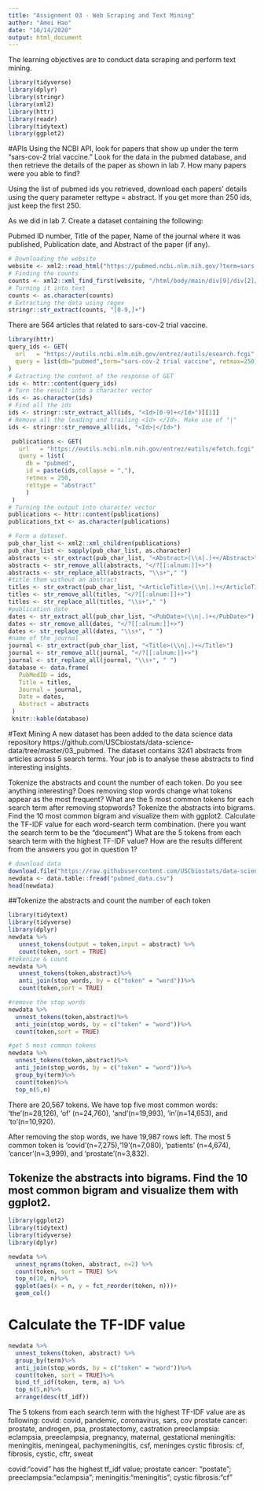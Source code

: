 ```yaml
---
title: "Assignment 03 - Web Scraping and Text Mining"
author: "Amei Hao"
date: "10/14/2020"
output: html_document
---
```

The learning objectives are to conduct data scraping and perform text mining.
```r
library(tidyverse)
library(dplyr)
library(stringr)
library(xml2)
library(httr)
library(readr)
library(tidytext)
library(ggplot2)
```

#APIs
Using the NCBI API, look for papers that show up under the term "sars-cov-2 trial vaccine." Look for the data in the pubmed database, and then retrieve the details of the paper as shown in lab 7. How many papers were you able to find?

Using the list of pubmed ids you retrieved, download each papers’ details using the query parameter rettype = abstract. If you get more than 250 ids, just keep the first 250.

As we did in lab 7. Create a dataset containing the following:

Pubmed ID number,
Title of the paper,
Name of the journal where it was published,
Publication date, and
Abstract of the paper (if any).
```r
# Downloading the website
website <- xml2::read_html("https://pubmed.ncbi.nlm.nih.gov/?term=sars-cov-2+trial+vaccine")
# Finding the counts
counts <- xml2::xml_find_first(website, "/html/body/main/div[9]/div[2]/div[2]/div[1]/span")
# Turning it into text
counts <- as.character(counts)
# Extracting the data using regex
stringr::str_extract(counts, "[0-9,]+")
```
There are 564 articles that related to sars-cov-2 trial vaccine.

```r
library(httr)
query_ids <- GET(
  url   = "https://eutils.ncbi.nlm.nih.gov/entrez/eutils/esearch.fcgi",
  query = list(db="pubmed",term="sars-cov-2 trial vaccine", retmax=250)
)
# Extracting the content of the response of GET
ids <- httr::content(query_ids)
# Turn the result into a character vector
ids <- as.character(ids)
# Find all the ids 
ids <- stringr::str_extract_all(ids, "<Id>[0-9]+</Id>")[[1]]
# Remove all the leading and trailing <Id> </Id>. Make use of "|"
ids <- stringr::str_remove_all(ids, "<Id>|</Id>")

```

```r
 publications <- GET(
   url   = "https://eutils.ncbi.nlm.nih.gov/entrez/eutils/efetch.fcgi",
   query = list(
     db = "pubmed",
     id = paste(ids,collapse = ","),
     retmex = 250,
     rettype = "abstract"
     )
 )
# Turning the output into character vector
publications <- httr::content(publications)
publications_txt <- as.character(publications)
```


```r
# Form a dataset.
pub_char_list <- xml2::xml_children(publications)
pub_char_list <- sapply(pub_char_list, as.character)
abstracts <- str_extract(pub_char_list, "<Abstract>(\\n|.)+</Abstract>")
abstracts <- str_remove_all(abstracts, "</?[[:alnum:]]+>")
abstracts <- str_replace_all(abstracts, "\\s+"," ")
#title them without an abstract
titles <- str_extract(pub_char_list, "<ArticleTitle>(\\n|.)+</ArticleTitle>")
titles <- str_remove_all(titles, "</?[[:alnum:]]+>")
titles <- str_replace_all(titles, "\\s+"," ")
#publication date
dates <- str_extract_all(pub_char_list, "<PubDate>(\\n|.)+</PubDate>")
dates <- str_remove_all(dates, "</?[[:alnum:]]+>")
dates <- str_replace_all(dates, "\\s+", " ")
#name of the journal
journal <- str_extract(pub_char_list, "<Title>(\\n|.)+</Title>")
journal <- str_remove_all(journal, "</?[[:alnum:]]+>")
journal <- str_replace_all(journal, "\\s+", " ")
database <- data.frame(
   PubMedID = ids,
   Title = titles,
   Journal = journal,
   Date = dates,
   Abstract = abstracts
 )
 knitr::kable(database)
```


#Text Mining
A new dataset has been added to the data science data repository https://github.com/USCbiostats/data-science-data/tree/master/03_pubmed. The dataset contains 3241 abstracts from articles across 5 search terms. Your job is to analyse these abstracts to find interesting insights.

Tokenize the abstracts and count the number of each token. Do you see anything interesting? Does removing stop words change what tokens appear as the most frequent? What are the 5 most common tokens for each search term after removing stopwords?
Tokenize the abstracts into bigrams. Find the 10 most common bigram and visualize them with ggplot2.
Calculate the TF-IDF value for each word-search term combination. (here you want the search term to be the “document”)
What are the 5 tokens from each search term with the highest TF-IDF value? How are the results different from the answers you got in question 1?

```r
# download data
download.file("https://raw.githubusercontent.com/USCbiostats/data-science-data/master/03_pubmed/pubmed.csv", "pubmed_data.csv", method="libcurl", timeout = 60)
newdata <- data.table::fread("pubmed_data.csv")
head(newdata)
```
##Tokenize the abstracts and count the number of each token
```r
library(tidytext)
library(tidyverse)
library(dplyr)
newdata %>%
   unnest_tokens(output = token,input = abstract) %>%
   count(token, sort = TRUE)
#tokenize & count
newdata %>%
   unnest_tokens(token,abstract)%>%
   anti_join(stop_words, by = c("token" = "word"))%>%
   count(token,sort = TRUE)

#remove the stop words
newdata %>%
  unnest_tokens(token,abstract)%>%
  anti_join(stop_words, by = c("token" = "word"))%>%
  count(token,sort = TRUE)

#get 5 most common tokens
newdata %>%
  unnest_tokens(token,abstract)%>%
  anti_join(stop_words, by = c("token" = "word"))%>%
  group_by(term)%>%
  count(token)%>%
  top_n(5,n)
```
There are 20,567 tokens. We have top five most common words: 'the'(n=28,126), 'of' (n=24,760), 'and'(n=19,993), 'in'(n=14,653), and 'to'(n=10,920).


After removing the stop words, we have 19,987 rows left. 
The most 5 common token is 'covid'(n=7,275),'19'(n=7,080), 'patients' (n=4,674), 'cancer'(n=3,999), and 'prostate'(n=3,832).

## Tokenize the abstracts into bigrams. Find the 10 most common bigram and visualize them with ggplot2.
```r
library(ggplot2)
library(tidytext)
library(tidyverse)
library(dplyr)

newdata %>%
  unnest_ngrams(token, abstract, n=2) %>%
  count(token, sort = TRUE) %>%
  top_n(10, n)%>%
  ggplot(aes(x = n, y = fct_reorder(token, n)))+
  geom_col()
```
# Calculate the TF-IDF value
```r
newdata %>%
  unnest_tokens(token, abstract) %>%
  group_by(term)%>%
  anti_join(stop_words, by = c("token" = "word"))%>%
  count(token, sort = TRUE)%>%
  bind_tf_idf(token, term, n) %>%
  top_n(5,n)%>%
  arrange(desc(tf_idf))
```
The 5 tokens from each search term with the highest TF-IDF value are as following: 
covid: covid, pandemic, coronavirus, sars, cov
prostate cancer: prostate, androgen, psa, prostatectomy, castration
preeclampsia: eclampsia, preeclampsia, pregnancy, maternal, gestational
meningitis: meningitis, meningeal, pachymeningitis, csf, meninges
cystic fibrosis: cf, fibrosis, cystic, cftr, sweat

covid:"covid" has the highest tf_idf value;
prostate cancer: "postate";
preeclampsia:"eclampsia";
meningitis:"meningitis";
cystic fibrosis:"cf"